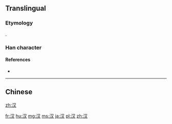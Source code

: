 {{also|漢}}
==Translingual==
{{stroke order}}

===Etymology===
{{Han simp|漢|f=|t=又}}.

===Han character===
{{Han char|rn=85|rad=水|as=02|sn=5|four=|canj=水水 (EE)}}

====References====
* {{Han ref|kx=0604.091|hdz=31549.080|uh=6C49|ud=27721}}

----

==Chinese==
{{zh-see|漢}}

[[zh:汉]]

[[fr:汉]]
[[hu:汉]]
[[mg:汉]]
[[ms:汉]]
[[ja:汉]]
[[pl:汉]]
[[zh:汉]]